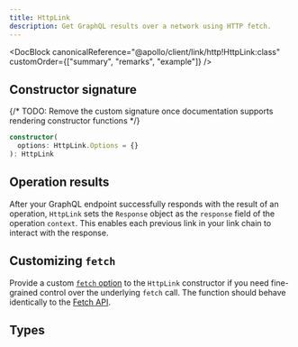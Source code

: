 ```yaml
---
title: HttpLink
description: Get GraphQL results over a network using HTTP fetch.
---
```


<DocBlock
  canonicalReference="@apollo/client/link/http!HttpLink:class"
  customOrder={["summary", "remarks", "example"]}
/>

## Constructor signature

{/* TODO: Remove the custom signature once documentation supports rendering constructor functions */}

```ts
constructor(
  options: HttpLink.Options = {}
): HttpLink
```

## Operation results

After your GraphQL endpoint successfully responds with the result of an operation, `HttpLink` sets the `Response` object as the `response` field of the operation `context`. This enables each previous link in your link chain to interact with the response.

## Customizing `fetch`

Provide a custom [`fetch` option](#options-fetch) to the `HttpLink` constructor if you need fine-grained control over the underlying `fetch` call. The function should behave identically to the [Fetch API](https://developer.mozilla.org/en-US/docs/Web/API/Window/fetch).

## Types

<InterfaceDetails
  canonicalReference="@apollo/client/link/http!HttpLink.Options:interface"
  headingLevel={3}
  displayName="HttpLink.Options"
/>

<InterfaceDetails
  canonicalReference="@apollo/client/link/http!HttpLink.ContextOptions:interface"
  headingLevel={3}
  displayName="HttpLink.ContextOptions"
/>
